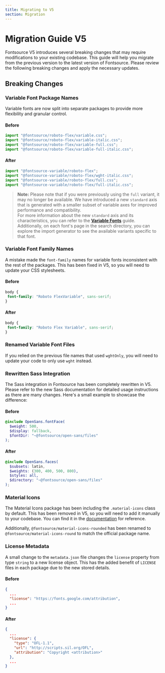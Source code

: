 ```yaml
---
title: Migrating to V5
section: Migration
---
```


# Migration Guide V5

Fontsource V5 introduces several breaking changes that may require modifications to your existing codebase. This guide will help you migrate from the previous version to the latest version of Fontsource. Please review the following breaking changes and apply the necessary updates.

## Breaking Changes

### Variable Font Package Names

Variable fonts are now split into separate packages to provide more flexibility and granular control.

#### Before

```js
import "@fontsource/roboto-flex/variable.css";
import "@fontsource/roboto-flex/variable-italic.css";
import "@fontsource/roboto-flex/variable-full.css";
import "@fontsource/roboto-flex/variable-full-italic.css";
```

#### After

```js
import "@fontsource-variable/roboto-flex";
import "@fontsource-variable/roboto-flex/wght-italic.css";
import "@fontsource-variable/roboto-flex/full.css";
import "@fontsource-variable/roboto-flex/full-italic.css";
```

> **Note:** Please note that if you were previously using the `full` variant, it may no longer be available. We have introduced a new `standard` axis that is generated with a smaller subset of variable axes for improved performance and compatibility.
> <br />
> For more information about the new `standard` axis and its characteristics, you can refer to the [**Variable Fonts**](/docs/getting-started/variable#understanding-variable-axes) guide. Additionally, on each font's page in the search directory, you can explore the import generator to see the available variants specific to that font.

### Variable Font Family Names

A mistake made the `font-family` names for variable fonts inconsistent with the rest of the packages. This has been fixed in V5, so you will need to update your CSS stylesheets.

#### Before

```css
body {
 font-family: "Roboto FlexVariable", sans-serif;
}
```

#### After

```css
body {
 font-family: "Roboto Flex Variable", sans-serif;
}
```

### Renamed Variable Font Files

If you relied on the previous file names that used `wghtOnly`, you will need to update your code to only use `wght` instead.

### Rewritten Sass Integration

The Sass integration in Fontsource has been completely rewritten in V5. Please refer to the new Sass documentation for detailed usage instructions as there are many changes. Here's a small example to showcase the difference:

#### Before

```scss
@include OpenSans.fontFace(
  $weight: 500,
  $display: fallback,
  $fontDir: "~@fontsource/open-sans/files"
);
```

#### After

```scss
@include OpenSans.faces(
  $subsets: latin,
  $weights: (300, 400, 500, 800),
  $styles: all,
  $directory: "~@fontsource/open-sans/files"
);
```

### Material Icons

The Material Icons package has been including the `.material-icons` class by default. This has been removed in V5, so you will need to add it manually to your codebase. You can find it in the [documentation](/docs/getting-started/material-icons) for reference.

Additionally, `@fontsource/material-icons-rounded` has been renamed to `@fontsource/material-icons-round` to match the official package name.

### License Metadata

A small change to the `metadata.json` file changes the `license` property from type `string` to a new license object. This has the added benefit of `LICENSE` files in each package due to the new stored details.

#### Before

```json
{
  ...
  "license": "https://fonts.google.com/attribution",
  ...
}
```

#### After

```json
{
  ...
  "license": {
    "type": "OFL-1.1",
    "url": "http://scripts.sil.org/OFL",
    "attribution": "Copyright <attribution>"
  },
  ...
}
```
